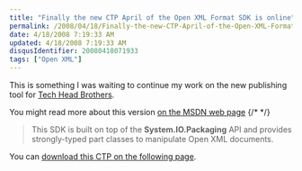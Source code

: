```yaml
---
title: "Finally the new CTP April of the Open XML Format SDK is online"
permalink: /2008/04/18/Finally-the-new-CTP-April-of-the-Open-XML-Format-SDK-is-online/
date: 4/18/2008 7:19:33 AM
updated: 4/18/2008 7:19:33 AM
disqusIdentifier: 20080418071933
tags: ["Open XML"]
---
```

This is something I was waiting to continue my work on the new publishing tool for [Tech Head Brothers](http://www.techheadbrothers.com/). 

You might read more about this version [on the MSDN web page](http://msdn2.microsoft.com/en-us/library/bb448854.aspx)
{/* <!-- more --> */}

> This SDK is built on top of the **System.IO.Packaging** API and provides strongly-typed part classes to manipulate Open XML documents.

You can [download this CTP on the following page](http://www.microsoft.com/downloads/details.aspx?FamilyId=AD0B72FB-4A1D-4C52-BDB5-7DD7E816D046&displaylang=en).
